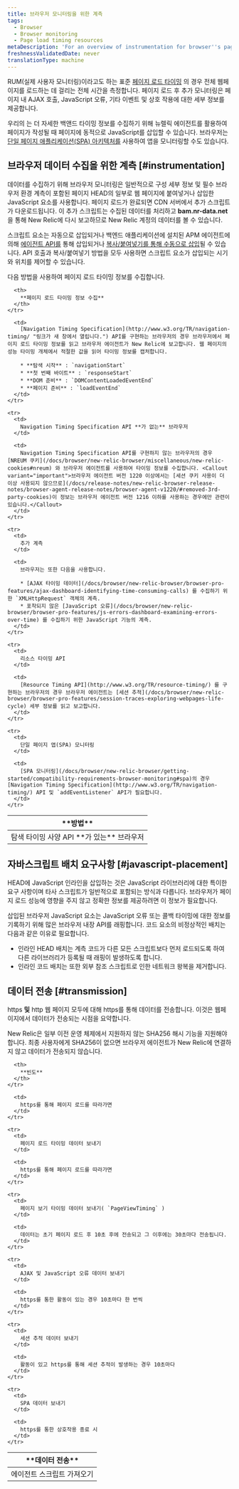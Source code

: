 ```yaml
---
title: 브라우저 모니터링을 위한 계측
tags:
  - Browser
  - Browser monitoring
  - Page load timing resources
metaDescription: 'For an overview of instrumentation for browser''s page load timing and browser monitoring features, start here.'
freshnessValidatedDate: never
translationType: machine
---
```


RUM(실제 사용자 모니터링)이라고도 하는 표준 [페이지 로드 타이밍](/docs/browser/new-relic-browser/page-load-timing/page-load-timing-process) 의 경우 전체 웹페이지를 로드하는 데 걸리는 전체 시간을 측정합니다. 페이지 로드 후 추가 모니터링은 페이지 내 AJAX 호출, JavaScript 오류, 기타 이벤트 및 상호 작용에 대한 세부 정보를 제공합니다.

우리의 <InlinePopover type="browser"/>는 더 자세한 백앤드 타이밍 정보를 수집하기 위해 뉴렐릭 에이전트를 활용하여 페이지가 작성될 때 페이지에 동적으로 JavaScript를 삽입할 수 있습니다. 브라우저는 [단일 페이지 애플리케이션(SPA) 아키텍처를](/docs/browser/single-page-app-monitoring/get-started/add-apps-single-page-app-monitoring) 사용하여 앱을 모니터링할 수도 있습니다.

## 브라우저 데이터 수집을 위한 계측 [#instrumentation]

데이터를 수집하기 위해 브라우저 모니터링은 일반적으로 구성 세부 정보 및 필수 브라우저 환경 계측이 포함된 페이지 HEAD의 일부로 웹 페이지에 붙여넣거나 삽입한 JavaScript 요소를 사용합니다. 페이지 로드가 완료되면 CDN 서버에서 추가 스크립트가 다운로드됩니다. 이 추가 스크립트는 수집된 데이터를 처리하고 **bam.nr-data.net** 을 통해 New Relic에 다시 보고하므로 New Relic 계정의 데이터를 볼 수 있습니다.

스크립트 요소는 자동으로 삽입되거나 백엔드 애플리케이션에 설치된 APM 에이전트에 의해 [에이전트 API를](/docs/browser/new-relic-browser/installation-configuration/browser-settings-ui-options-browser-monitoring#agent-instrumentation) 통해 삽입되거나 [복사/붙여넣기를 통해 수동으로 삽입](/docs/browser/new-relic-browser/installation-configuration/adding-apps-new-relic-browser#copy-paste-app)될 수 있습니다. API 호출과 복사/붙여넣기 방법을 모두 사용하면 스크립트 요소가 삽입되는 시기와 위치를 제어할 수 있습니다.

다음 방법을 사용하여 페이지 로드 타이밍 정보를 수집합니다.

<table id="navigation-api">
  <thead>
    <tr>
      <th style={{ width: "250px" }}>
        **방법**
      </th>

      <th>
        **페이지 로드 타이밍 정보 수집**
      </th>
    </tr>
  </thead>

  <tbody>
    <tr>
      <td>
        탐색 타이밍 사양 API **가 있는** 브라우저
      </td>

      <td>
        [Navigation Timing Specification](http://www.w3.org/TR/navigation-timing/ "링크가 새 창에서 열립니다.") API를 구현하는 브라우저의 경우 브라우저에서 페이지 로드 타이밍 정보를 읽고 브라우저 에이전트가 New Relic에 보고합니다. 웹 페이지의 성능 타이밍 개체에서 적절한 값을 읽어 타이밍 정보를 캡처합니다.

        * **탐색 시작** : `navigationStart`
        * **첫 번째 바이트** : `responseStart`
        * **DOM 준비** : `DOMContentLoadedEventEnd`
        * **페이지 준비** : `loadEventEnd`
      </td>
    </tr>

    <tr>
      <td>
        Navigation Timing Specification API **가 없는** 브라우저
      </td>

      <td>
        Navigation Timing Specification API를 구현하지 않는 브라우저의 경우 [NREUM 쿠키](/docs/browser/new-relic-browser/miscellaneous/new-relic-cookies#nreum) 와 브라우저 에이전트를 사용하여 타이밍 정보를 수집합니다. <Callout variant="important">브라우저 에이전트 버전 1220 이상에서는 [세션 쿠키 사용이 더 이상 사용되지 않으므로](/docs/release-notes/new-relic-browser-release-notes/browser-agent-release-notes/browser-agent-v1220/#removed-3rd-party-cookies)이 정보는 브라우저 에이전트 버전 1216 이하를 사용하는 경우에만 관련이 있습니다.</Callout>
      </td>
    </tr>

    <tr>
      <td>
        추가 계측
      </td>

      <td>
        브라우저는 또한 다음을 사용합니다.

        * [AJAX 타이밍 데이터](/docs/browser/new-relic-browser/browser-pro-features/ajax-dashboard-identifying-time-consuming-calls) 를 수집하기 위한 `XMLHttpRequest` 객체의 계측.
        * 포착되지 않은 [JavaScript 오류](/docs/browser/new-relic-browser/browser-pro-features/js-errors-dashboard-examining-errors-over-time) 를 수집하기 위한 JavaScript 기능의 계측.
      </td>
    </tr>

    <tr>
      <td>
        리소스 타이밍 API
      </td>

      <td>
        [Resource Timing API](http://www.w3.org/TR/resource-timing/) 를 구현하는 브라우저의 경우 브라우저 에이전트는 [세션 추적](/docs/browser/new-relic-browser/browser-pro-features/session-traces-exploring-webpages-life-cycle) 세부 정보를 읽고 보고합니다.
      </td>
    </tr>

    <tr>
      <td>
        단일 페이지 앱(SPA) 모니터링
      </td>

      <td>
        [SPA 모니터링](/docs/browser/new-relic-browser/getting-started/compatibility-requirements-browser-monitoring#spa)의 경우 [Navigation Timing Specification](http://www.w3.org/TR/navigation-timing/) API 및 `addEventListener` API가 필요합니다.
      </td>
    </tr>
  </tbody>
</table>

## 자바스크립트 배치 요구사항 [#javascript-placement]

HEAD에 JavaScript 인라인을 삽입하는 것은 JavaScript 라이브러리에 대한 특이한 요구 사항이며 타사 스크립트가 일반적으로 포함되는 방식과 다릅니다. 브라우저가 페이지 로드 성능에 영향을 주지 않고 정확한 정보를 제공하려면 이 정보가 필요합니다.

삽입된 브라우저 JavaScript 요소는 JavaScript 오류 또는 콜백 타이밍에 대한 정보를 기록하기 위해 많은 브라우저 내장 API를 래핑합니다. 코드 요소의 비정상적인 배치는 다음과 같은 이유로 필요합니다.

* 인라인 HEAD 배치는 계측 코드가 다른 모든 스크립트보다 먼저 로드되도록 하여 다른 라이브러리가 등록될 때 래핑이 발생하도록 합니다.
* 인라인 코드 배치는 또한 외부 참조 스크립트로 인한 네트워크 왕복을 제거합니다.

## 데이터 전송 [#transmission]

https **및** http 웹 페이지 모두에 대해 https를 통해 데이터를 전송합니다. 이것은 웹페이지에서 데이터가 전송되는 시점을 요약합니다.

<Callout variant="important">
  New Relic은 일부 이전 운영 체제에서 지원하지 않는 SHA256 해시 기능을 지원해야 합니다. 최종 사용자에게 SHA256이 없으면 브라우저 에이전트가 New Relic에 연결하지 않고 데이터가 전송되지 않습니다.
</Callout>

<table>
  <thead>
    <tr>
      <th style={{ width: "250px" }}>
        **데이터 전송**
      </th>

      <th>
        **빈도**
      </th>
    </tr>
  </thead>

  <tbody>
    <tr>
      <td>
        에이전트 스크립트 가져오기
      </td>

      <td>
        https를 통해 페이지 로드를 따라가면
      </td>
    </tr>

    <tr>
      <td>
        페이지 로드 타이밍 데이터 보내기
      </td>

      <td>
        https를 통해 페이지 로드를 따라가면
      </td>
    </tr>

    <tr>
      <td>
        페이지 보기 타이밍 데이터 보내기( `PageViewTiming` )
      </td>

      <td>
        데이터는 초기 페이지 로드 후 10초 후에 전송되고 그 이후에는 30초마다 전송됩니다.
      </td>
    </tr>

    <tr>
      <td>
        AJAX 및 JavaScript 오류 데이터 보내기
      </td>

      <td>
        https를 통한 활동이 있는 경우 10초마다 한 번씩
      </td>
    </tr>

    <tr>
      <td>
        세션 추적 데이터 보내기
      </td>

      <td>
        활동이 있고 https를 통해 세션 추적이 발생하는 경우 10초마다
      </td>
    </tr>

    <tr>
      <td>
        SPA 데이터 보내기
      </td>

      <td>
        https를 통한 상호작용 종료 시
      </td>
    </tr>
  </tbody>
</table>